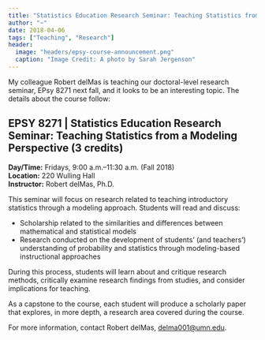 ```yaml
---
title: "Statistics Education Research Seminar: Teaching Statistics from a Modeling Perspective"
author: "~"
date: 2018-04-06
tags: ["Teaching", "Research"]
header:
  image: "headers/epsy-course-announcement.png"
  caption: "Image Credit: A photo by Sarah Jergenson"
---
```


My colleague Robert delMas is teaching our doctoral-level research seminar, EPsy 8271 next fall, and it looks to be an interesting topic. The details about the course follow:


## EPSY 8271 | Statistics Education Research Seminar: Teaching Statistics from a Modeling Perspective (3 credits)


**Day/Time:** Fridays, 9:00 a.m.&ndash;11:30 a.m. (Fall 2018)<br />
**Location:** 220 Wulling Hall <br />
**Instructor:** Robert delMas, Ph.D.

This seminar will focus on research related to teaching introductory statistics through a modeling approach. Students will read and discuss:

- Scholarship related to the similarities and differences between mathematical and statistical models
- Research conducted on the development of students' (and teachers') understanding of probability and statistics through modeling-based instructional approaches

During this process, students will learn about and critique research methods, critically examine research findings from studies, and consider implications for teaching.

As a capstone to the course, each student will produce a scholarly paper that explores, in more depth, a research area covered during the course.
 
For more information, contact Robert delMas, [delma001@umn.edu](mailto::delma001@umn.edu). 
